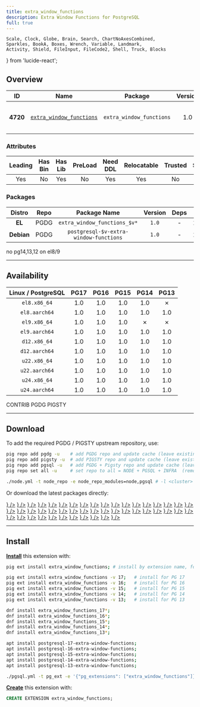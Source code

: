 ```yaml
---
title: extra_window_functions
description: Extra Window Functions for PostgreSQL
full: true
---
```


    Scale, Clock, Globe, Brain, Search, ChartNoAxesCombined,
    Sparkles, BookA, Boxes, Wrench, Variable, Landmark,
    Activity, Shield, FileInput, FileCode2, Shell, Truck, Blocks
} from 'lucide-react';

## Overview

| <TooltipIconButton tooltip="Extension unique identifier" side="top">ID</TooltipIconButton> | <TooltipIconButton tooltip="Extension name" side="top">Name</TooltipIconButton> | <TooltipIconButton tooltip="Package name for installation" side="top">Package</TooltipIconButton> | <TooltipIconButton tooltip="Latest available extension version" side="top">Version</TooltipIconButton> | <TooltipIconButton tooltip="Extension category" side="top">Category</TooltipIconButton> | <TooltipIconButton tooltip="Open source license" side="top">License</TooltipIconButton> | <TooltipIconButton tooltip="Programming language" side="top">Lang</TooltipIconButton> |
|:--------:|:--------:|:----------:|:--------------:|:---------------------------------------:|:------------------------------------------------------:|:----:|
| **4720** | [`extra_window_functions`](https://github.com/xocolatl/extra_window_functions) | `extra_window_functions` | 1.0 | <a href="/ext/func" className="no-underline"><Badge icon={<Variable />} variant="pink-subtle">FUNC</Badge></a> | <a href="/ext/list/license#postgresql" className="no-underline"><Badge icon={<Scale />} variant="blue-subtle">PostgreSQL</Badge></a> | <a href="/ext/list/lang#c"><Badge icon={<FileCode2 />} variant="blue-subtle">C</Badge></a> |

### Attributes

| <TooltipIconButton tooltip="The Primary Leading extension in the Package" side="top">Leading</TooltipIconButton> | <TooltipIconButton tooltip="Contains binary utils" side="top">Has Bin</TooltipIconButton> | <TooltipIconButton tooltip="Contains .so shared library files" side="top">Has Lib</TooltipIconButton> | <TooltipIconButton tooltip="Requires preloading via shared_preload_libraries" side="top">PreLoad</TooltipIconButton> | <TooltipIconButton tooltip="Requires CREATE EXTENSION DDL command" side="top">Need DDL</TooltipIconButton> | <TooltipIconButton tooltip="Can be installed in any schema" side="top">Relocatable</TooltipIconButton> | <TooltipIconButton tooltip="Can be created by non-superuser" side="top">Trusted</TooltipIconButton> | <TooltipIconButton tooltip="Schemas used by this extension" side="top">Schemas</TooltipIconButton> |
|:-------:|:-------:|:-------:|:-------:|:--------:|:-----------:|:-------:|:-------:|
| Yes | No | Yes | No | Yes | Yes | No | - |

### Packages

| <TooltipIconButton tooltip="Linux distribution family, EL or Debian" side="top">Distro</TooltipIconButton> | <TooltipIconButton tooltip="Package repository" side="top">Repo</TooltipIconButton> | <TooltipIconButton tooltip="The RPM/DEB Package Name Pattern (replace $v with real pg major)" side="top">Package Name</TooltipIconButton> | <TooltipIconButton tooltip="Latest package version" side="top">Version</TooltipIconButton> | <TooltipIconButton tooltip="RPM/DEB Package dependencies" side="top">Deps</TooltipIconButton> | <TooltipIconButton tooltip="Available in these PostgreSQL Major Versions" side="top">PG Major</TooltipIconButton> |
|:----------:|:--------:|:------------------------:|:-----------:|:------------:|:------------------:|
|   **EL**   | <Badge variant="blue-subtle"><span className="font-bold">PGDG</span></Badge> | `extra_window_functions_$v*` | `1.0` | - | <Badge variant="green-subtle">17</Badge><Badge variant="green-subtle">16</Badge><Badge variant="green-subtle">15</Badge><Badge variant="red-subtle">14</Badge><Badge variant="red-subtle">13</Badge> |
| **Debian** | <Badge variant="blue-subtle"><span className="font-bold">PGDG</span></Badge> | `postgresql-$v-extra-window-functions` | `1.0` | - | <Badge variant="green-subtle">17</Badge><Badge variant="green-subtle">16</Badge><Badge variant="green-subtle">15</Badge><Badge variant="green-subtle">14</Badge><Badge variant="green-subtle">13</Badge> |


<Callout title="Comments" type="info">
    no pg14,13,12 on el8/9
</Callout>


------

## Availability

| <TooltipIconButton tooltip="Linux Distro Arch / PostgreSQL Major Version" side="top">Linux / PostgreSQL </TooltipIconButton> | **PG17** | **PG16** | **PG15** | **PG14** | **PG13** |
|:-----:|:-----:|:-----:|:-----:|:-----:|:-----:|
| `el8.x86_64` | <Badge variant="blue-subtle">1.0</Badge> | <Badge variant="blue-subtle">1.0</Badge> | <Badge variant="blue-subtle">1.0</Badge> | <Badge variant="blue-subtle">1.0</Badge> | <Badge variant="red-subtle">✗</Badge> |
| `el8.aarch64` | <Badge variant="blue-subtle">1.0</Badge> | <Badge variant="blue-subtle">1.0</Badge> | <Badge variant="blue-subtle">1.0</Badge> | <Badge variant="blue-subtle">1.0</Badge> | <Badge variant="blue-subtle">1.0</Badge> |
| `el9.x86_64` | <Badge variant="blue-subtle">1.0</Badge> | <Badge variant="blue-subtle">1.0</Badge> | <Badge variant="blue-subtle">1.0</Badge> | <Badge variant="red-subtle">✗</Badge> | <Badge variant="red-subtle">✗</Badge> |
| `el9.aarch64` | <Badge variant="blue-subtle">1.0</Badge> | <Badge variant="blue-subtle">1.0</Badge> | <Badge variant="blue-subtle">1.0</Badge> | <Badge variant="blue-subtle">1.0</Badge> | <Badge variant="blue-subtle">1.0</Badge> |
| `d12.x86_64` | <Badge variant="blue-subtle">1.0</Badge> | <Badge variant="blue-subtle">1.0</Badge> | <Badge variant="blue-subtle">1.0</Badge> | <Badge variant="blue-subtle">1.0</Badge> | <Badge variant="blue-subtle">1.0</Badge> |
| `d12.aarch64` | <Badge variant="blue-subtle">1.0</Badge> | <Badge variant="blue-subtle">1.0</Badge> | <Badge variant="blue-subtle">1.0</Badge> | <Badge variant="blue-subtle">1.0</Badge> | <Badge variant="blue-subtle">1.0</Badge> |
| `u22.x86_64` | <Badge variant="blue-subtle">1.0</Badge> | <Badge variant="blue-subtle">1.0</Badge> | <Badge variant="blue-subtle">1.0</Badge> | <Badge variant="blue-subtle">1.0</Badge> | <Badge variant="blue-subtle">1.0</Badge> |
| `u22.aarch64` | <Badge variant="blue-subtle">1.0</Badge> | <Badge variant="blue-subtle">1.0</Badge> | <Badge variant="blue-subtle">1.0</Badge> | <Badge variant="blue-subtle">1.0</Badge> | <Badge variant="blue-subtle">1.0</Badge> |
| `u24.x86_64` | <Badge variant="blue-subtle">1.0</Badge> | <Badge variant="blue-subtle">1.0</Badge> | <Badge variant="blue-subtle">1.0</Badge> | <Badge variant="blue-subtle">1.0</Badge> | <Badge variant="blue-subtle">1.0</Badge> |
| `u24.aarch64` | <Badge variant="blue-subtle">1.0</Badge> | <Badge variant="blue-subtle">1.0</Badge> | <Badge variant="blue-subtle">1.0</Badge> | <Badge variant="blue-subtle">1.0</Badge> | <Badge variant="blue-subtle">1.0</Badge> |

<Badge variant="green-subtle"><span className="font-black">CONTRIB</span></Badge> <Badge variant="blue-subtle"><span className="font-black">PGDG</span></Badge> <Badge variant="amber-subtle"><span className="font-black">PIGSTY</span></Badge>

------

## Download

To add the required PGDG / PIGSTY upstream repository, use:

```bash tab="pig"
pig repo add pgdg -u    # add PGDG repo and update cache (leave existing repos)
pig repo add pigsty -u  # add PIGSTY repo and update cache (leave existing repos)
pig repo add pgsql -u   # add PGDG + Pigsty repo and update cache (leave existing repos)
pig repo set all -u     # set repo to all = NODE + PGSQL + INFRA  (remove existing repos)
```
```bash tab="pigsty"
./node.yml -t node_repo -e node_repo_modules=node,pgsql # -l <cluster>
```

Or download the latest packages directly:

<Files>
    <Folder name="el8.x86_64">
        <a href="https://download.postgresql.org/pub/repos/yum/17/redhat/rhel-8-x86_64/extra_window_functions_17-1.0-5PGDG.rhel8.x86_64.rpm"><File name="extra_window_functions_17-1.0-5PGDG.rhel8.x86_64.rpm" icon={<Package className="text-emerald-500" />} /></a>
        <a href="https://download.postgresql.org/pub/repos/yum/16/redhat/rhel-8-x86_64/extra_window_functions_16-1.0-3.rhel8.1.x86_64.rpm"><File name="extra_window_functions_16-1.0-3.rhel8.1.x86_64.rpm" icon={<Package className="text-emerald-500" />} /></a>
        <a href="https://download.postgresql.org/pub/repos/yum/15/redhat/rhel-8-x86_64/extra_window_functions_15-1.0-2.rhel8.x86_64.rpm"><File name="extra_window_functions_15-1.0-2.rhel8.x86_64.rpm" icon={<Package className="text-emerald-500" />} /></a>
        <a href="https://download.postgresql.org/pub/repos/yum/14/redhat/rhel-8-x86_64/extra_window_functions_14-1.0-2.rhel8.x86_64.rpm"><File name="extra_window_functions_14-1.0-2.rhel8.x86_64.rpm" icon={<Package className="text-emerald-500" />} /></a>
    </Folder>
    <Folder name="el8.aarch64">
        <a href="https://download.postgresql.org/pub/repos/yum/17/redhat/rhel-8-aarch64/extra_window_functions_17-1.0-5PGDG.rhel8.aarch64.rpm"><File name="extra_window_functions_17-1.0-5PGDG.rhel8.aarch64.rpm" icon={<Package className="text-orange-500" />} /></a>
        <a href="https://download.postgresql.org/pub/repos/yum/16/redhat/rhel-8-aarch64/extra_window_functions_16-1.0-3.rhel8.1.aarch64.rpm"><File name="extra_window_functions_16-1.0-3.rhel8.1.aarch64.rpm" icon={<Package className="text-orange-500" />} /></a>
        <a href="https://download.postgresql.org/pub/repos/yum/15/redhat/rhel-8-aarch64/extra_window_functions_15-1.0-2.rhel8.aarch64.rpm"><File name="extra_window_functions_15-1.0-2.rhel8.aarch64.rpm" icon={<Package className="text-orange-500" />} /></a>
        <a href="https://download.postgresql.org/pub/repos/yum/14/redhat/rhel-8-aarch64/extra_window_functions_14-1.0-2.rhel8.aarch64.rpm"><File name="extra_window_functions_14-1.0-2.rhel8.aarch64.rpm" icon={<Package className="text-orange-500" />} /></a>
        <a href="https://download.postgresql.org/pub/repos/yum/13/redhat/rhel-8-aarch64/extra_window_functions_13-1.0-2.rhel8.aarch64.rpm"><File name="extra_window_functions_13-1.0-2.rhel8.aarch64.rpm" icon={<Package className="text-orange-500" />} /></a>
    </Folder>
    <Folder name="el9.x86_64">
        <a href="https://download.postgresql.org/pub/repos/yum/17/redhat/rhel-9-x86_64/extra_window_functions_17-1.0-5PGDG.rhel9.x86_64.rpm"><File name="extra_window_functions_17-1.0-5PGDG.rhel9.x86_64.rpm" icon={<Package className="text-emerald-500" />} /></a>
        <a href="https://download.postgresql.org/pub/repos/yum/16/redhat/rhel-9-x86_64/extra_window_functions_16-1.0-3.rhel9.1.x86_64.rpm"><File name="extra_window_functions_16-1.0-3.rhel9.1.x86_64.rpm" icon={<Package className="text-emerald-500" />} /></a>
        <a href="https://download.postgresql.org/pub/repos/yum/15/redhat/rhel-9-x86_64/extra_window_functions_15-1.0-2.rhel9.x86_64.rpm"><File name="extra_window_functions_15-1.0-2.rhel9.x86_64.rpm" icon={<Package className="text-emerald-500" />} /></a>
    </Folder>
    <Folder name="el9.aarch64">
        <a href="https://download.postgresql.org/pub/repos/yum/17/redhat/rhel-9-aarch64/extra_window_functions_17-1.0-5PGDG.rhel9.aarch64.rpm"><File name="extra_window_functions_17-1.0-5PGDG.rhel9.aarch64.rpm" icon={<Package className="text-orange-500" />} /></a>
        <a href="https://download.postgresql.org/pub/repos/yum/16/redhat/rhel-9-aarch64/extra_window_functions_16-1.0-3.rhel9.1.aarch64.rpm"><File name="extra_window_functions_16-1.0-3.rhel9.1.aarch64.rpm" icon={<Package className="text-orange-500" />} /></a>
        <a href="https://download.postgresql.org/pub/repos/yum/15/redhat/rhel-9-aarch64/extra_window_functions_15-1.0-2.rhel9.aarch64.rpm"><File name="extra_window_functions_15-1.0-2.rhel9.aarch64.rpm" icon={<Package className="text-orange-500" />} /></a>
        <a href="https://download.postgresql.org/pub/repos/yum/14/redhat/rhel-9-aarch64/extra_window_functions_14-1.0-2.rhel9.aarch64.rpm"><File name="extra_window_functions_14-1.0-2.rhel9.aarch64.rpm" icon={<Package className="text-orange-500" />} /></a>
        <a href="https://download.postgresql.org/pub/repos/yum/13/redhat/rhel-9-aarch64/extra_window_functions_13-1.0-2.rhel9.aarch64.rpm"><File name="extra_window_functions_13-1.0-2.rhel9.aarch64.rpm" icon={<Package className="text-orange-500" />} /></a>
    </Folder>
    <Folder name="d12.x86_64">
        <a href="https://apt.postgresql.org/pub/repos/apt/pool/main/e/extra-window-functions/postgresql-17-extra-window-functions_1.0-6.pgdg120+1_arm64.deb"><File name="postgresql-17-extra-window-functions_1.0-6.pgdg120+1_arm64.deb" icon={<Box className="text-emerald-500" />} /></a>
        <a href="https://apt.postgresql.org/pub/repos/apt/pool/main/e/extra-window-functions/postgresql-16-extra-window-functions_1.0-6.pgdg120+1_arm64.deb"><File name="postgresql-16-extra-window-functions_1.0-6.pgdg120+1_arm64.deb" icon={<Box className="text-emerald-500" />} /></a>
        <a href="https://apt.postgresql.org/pub/repos/apt/pool/main/e/extra-window-functions/postgresql-15-extra-window-functions_1.0-6.pgdg120+1_arm64.deb"><File name="postgresql-15-extra-window-functions_1.0-6.pgdg120+1_arm64.deb" icon={<Box className="text-emerald-500" />} /></a>
        <a href="https://apt.postgresql.org/pub/repos/apt/pool/main/e/extra-window-functions/postgresql-14-extra-window-functions_1.0-6.pgdg120+1_arm64.deb"><File name="postgresql-14-extra-window-functions_1.0-6.pgdg120+1_arm64.deb" icon={<Box className="text-emerald-500" />} /></a>
        <a href="https://apt.postgresql.org/pub/repos/apt/pool/main/e/extra-window-functions/postgresql-13-extra-window-functions_1.0-6.pgdg120+1_arm64.deb"><File name="postgresql-13-extra-window-functions_1.0-6.pgdg120+1_arm64.deb" icon={<Box className="text-emerald-500" />} /></a>
    </Folder>
    <Folder name="d12.aarch64">
        <a href="https://apt.postgresql.org/pub/repos/apt/pool/main/e/extra-window-functions/postgresql-17-extra-window-functions_1.0-6.pgdg120+1_amd64.deb"><File name="postgresql-17-extra-window-functions_1.0-6.pgdg120+1_amd64.deb" icon={<Box className="text-orange-500" />} /></a>
        <a href="https://apt.postgresql.org/pub/repos/apt/pool/main/e/extra-window-functions/postgresql-16-extra-window-functions_1.0-6.pgdg120+1_amd64.deb"><File name="postgresql-16-extra-window-functions_1.0-6.pgdg120+1_amd64.deb" icon={<Box className="text-orange-500" />} /></a>
        <a href="https://apt.postgresql.org/pub/repos/apt/pool/main/e/extra-window-functions/postgresql-15-extra-window-functions_1.0-6.pgdg120+1_amd64.deb"><File name="postgresql-15-extra-window-functions_1.0-6.pgdg120+1_amd64.deb" icon={<Box className="text-orange-500" />} /></a>
        <a href="https://apt.postgresql.org/pub/repos/apt/pool/main/e/extra-window-functions/postgresql-14-extra-window-functions_1.0-6.pgdg120+1_amd64.deb"><File name="postgresql-14-extra-window-functions_1.0-6.pgdg120+1_amd64.deb" icon={<Box className="text-orange-500" />} /></a>
        <a href="https://apt.postgresql.org/pub/repos/apt/pool/main/e/extra-window-functions/postgresql-13-extra-window-functions_1.0-6.pgdg120+1_amd64.deb"><File name="postgresql-13-extra-window-functions_1.0-6.pgdg120+1_amd64.deb" icon={<Box className="text-orange-500" />} /></a>
    </Folder>
    <Folder name="u22.x86_64">
        <a href="https://apt.postgresql.org/pub/repos/apt/pool/main/e/extra-window-functions/postgresql-17-extra-window-functions_1.0-6.pgdg22.04+1_amd64.deb"><File name="postgresql-17-extra-window-functions_1.0-6.pgdg22.04+1_amd64.deb" icon={<Box className="text-emerald-500" />} /></a>
        <a href="https://apt.postgresql.org/pub/repos/apt/pool/main/e/extra-window-functions/postgresql-16-extra-window-functions_1.0-6.pgdg22.04+1_amd64.deb"><File name="postgresql-16-extra-window-functions_1.0-6.pgdg22.04+1_amd64.deb" icon={<Box className="text-emerald-500" />} /></a>
        <a href="https://apt.postgresql.org/pub/repos/apt/pool/main/e/extra-window-functions/postgresql-15-extra-window-functions_1.0-6.pgdg22.04+1_amd64.deb"><File name="postgresql-15-extra-window-functions_1.0-6.pgdg22.04+1_amd64.deb" icon={<Box className="text-emerald-500" />} /></a>
        <a href="https://apt.postgresql.org/pub/repos/apt/pool/main/e/extra-window-functions/postgresql-14-extra-window-functions_1.0-6.pgdg22.04+1_amd64.deb"><File name="postgresql-14-extra-window-functions_1.0-6.pgdg22.04+1_amd64.deb" icon={<Box className="text-emerald-500" />} /></a>
        <a href="https://apt.postgresql.org/pub/repos/apt/pool/main/e/extra-window-functions/postgresql-13-extra-window-functions_1.0-6.pgdg22.04+1_amd64.deb"><File name="postgresql-13-extra-window-functions_1.0-6.pgdg22.04+1_amd64.deb" icon={<Box className="text-emerald-500" />} /></a>
    </Folder>
    <Folder name="u22.aarch64">
        <a href="https://apt.postgresql.org/pub/repos/apt/pool/main/e/extra-window-functions/postgresql-17-extra-window-functions_1.0-6.pgdg22.04+1_arm64.deb"><File name="postgresql-17-extra-window-functions_1.0-6.pgdg22.04+1_arm64.deb" icon={<Box className="text-orange-500" />} /></a>
        <a href="https://apt.postgresql.org/pub/repos/apt/pool/main/e/extra-window-functions/postgresql-16-extra-window-functions_1.0-6.pgdg22.04+1_arm64.deb"><File name="postgresql-16-extra-window-functions_1.0-6.pgdg22.04+1_arm64.deb" icon={<Box className="text-orange-500" />} /></a>
        <a href="https://apt.postgresql.org/pub/repos/apt/pool/main/e/extra-window-functions/postgresql-15-extra-window-functions_1.0-6.pgdg22.04+1_arm64.deb"><File name="postgresql-15-extra-window-functions_1.0-6.pgdg22.04+1_arm64.deb" icon={<Box className="text-orange-500" />} /></a>
        <a href="https://apt.postgresql.org/pub/repos/apt/pool/main/e/extra-window-functions/postgresql-14-extra-window-functions_1.0-6.pgdg22.04+1_arm64.deb"><File name="postgresql-14-extra-window-functions_1.0-6.pgdg22.04+1_arm64.deb" icon={<Box className="text-orange-500" />} /></a>
        <a href="https://apt.postgresql.org/pub/repos/apt/pool/main/e/extra-window-functions/postgresql-13-extra-window-functions_1.0-6.pgdg22.04+1_arm64.deb"><File name="postgresql-13-extra-window-functions_1.0-6.pgdg22.04+1_arm64.deb" icon={<Box className="text-orange-500" />} /></a>
    </Folder>
    <Folder name="u24.x86_64">
        <a href="https://apt.postgresql.org/pub/repos/apt/pool/main/e/extra-window-functions/postgresql-17-extra-window-functions_1.0-6.pgdg24.04+1_amd64.deb"><File name="postgresql-17-extra-window-functions_1.0-6.pgdg24.04+1_amd64.deb" icon={<Box className="text-emerald-500" />} /></a>
        <a href="https://apt.postgresql.org/pub/repos/apt/pool/main/e/extra-window-functions/postgresql-16-extra-window-functions_1.0-6.pgdg24.04+1_amd64.deb"><File name="postgresql-16-extra-window-functions_1.0-6.pgdg24.04+1_amd64.deb" icon={<Box className="text-emerald-500" />} /></a>
        <a href="https://apt.postgresql.org/pub/repos/apt/pool/main/e/extra-window-functions/postgresql-15-extra-window-functions_1.0-6.pgdg24.04+1_amd64.deb"><File name="postgresql-15-extra-window-functions_1.0-6.pgdg24.04+1_amd64.deb" icon={<Box className="text-emerald-500" />} /></a>
        <a href="https://apt.postgresql.org/pub/repos/apt/pool/main/e/extra-window-functions/postgresql-14-extra-window-functions_1.0-6.pgdg24.04+1_amd64.deb"><File name="postgresql-14-extra-window-functions_1.0-6.pgdg24.04+1_amd64.deb" icon={<Box className="text-emerald-500" />} /></a>
        <a href="https://apt.postgresql.org/pub/repos/apt/pool/main/e/extra-window-functions/postgresql-13-extra-window-functions_1.0-6.pgdg24.04+1_amd64.deb"><File name="postgresql-13-extra-window-functions_1.0-6.pgdg24.04+1_amd64.deb" icon={<Box className="text-emerald-500" />} /></a>
    </Folder>
    <Folder name="u24.aarch64">
        <a href="https://apt.postgresql.org/pub/repos/apt/pool/main/e/extra-window-functions/postgresql-17-extra-window-functions_1.0-6.pgdg24.04+1_arm64.deb"><File name="postgresql-17-extra-window-functions_1.0-6.pgdg24.04+1_arm64.deb" icon={<Box className="text-orange-500" />} /></a>
        <a href="https://apt.postgresql.org/pub/repos/apt/pool/main/e/extra-window-functions/postgresql-16-extra-window-functions_1.0-6.pgdg24.04+1_arm64.deb"><File name="postgresql-16-extra-window-functions_1.0-6.pgdg24.04+1_arm64.deb" icon={<Box className="text-orange-500" />} /></a>
        <a href="https://apt.postgresql.org/pub/repos/apt/pool/main/e/extra-window-functions/postgresql-15-extra-window-functions_1.0-6.pgdg24.04+1_arm64.deb"><File name="postgresql-15-extra-window-functions_1.0-6.pgdg24.04+1_arm64.deb" icon={<Box className="text-orange-500" />} /></a>
        <a href="https://apt.postgresql.org/pub/repos/apt/pool/main/e/extra-window-functions/postgresql-14-extra-window-functions_1.0-6.pgdg24.04+1_arm64.deb"><File name="postgresql-14-extra-window-functions_1.0-6.pgdg24.04+1_arm64.deb" icon={<Box className="text-orange-500" />} /></a>
        <a href="https://apt.postgresql.org/pub/repos/apt/pool/main/e/extra-window-functions/postgresql-13-extra-window-functions_1.0-6.pgdg24.04+1_arm64.deb"><File name="postgresql-13-extra-window-functions_1.0-6.pgdg24.04+1_arm64.deb" icon={<Box className="text-orange-500" />} /></a>
    </Folder>
</Files>

------

## Install

[**Install**](/docs/pgsql/extension/install) this extension with:

```bash tab="pig"
pig ext install extra_window_functions; # install by extension name, for the current active PG version

pig ext install extra_window_functions -v 17;   # install for PG 17
pig ext install extra_window_functions -v 16;   # install for PG 16
pig ext install extra_window_functions -v 15;   # install for PG 15
pig ext install extra_window_functions -v 14;   # install for PG 14
pig ext install extra_window_functions -v 13;   # install for PG 13
```
```bash tab="yum" 
dnf install extra_window_functions_17*;
dnf install extra_window_functions_16*;
dnf install extra_window_functions_15*;
dnf install extra_window_functions_14*;
dnf install extra_window_functions_13*;
```
```bash tab="apt" 
apt install postgresql-17-extra-window-functions;
apt install postgresql-16-extra-window-functions;
apt install postgresql-15-extra-window-functions;
apt install postgresql-14-extra-window-functions;
apt install postgresql-13-extra-window-functions;
```
```bash tab="ansible"
./pgsql.yml -t pg_ext -e '{"pg_extensions": ["extra_window_functions"]}' # -l <cls>
```

[**Create**](/docs/pgsql/extension/create) this extension with:

```sql
CREATE EXTENSION extra_window_functions;
```


